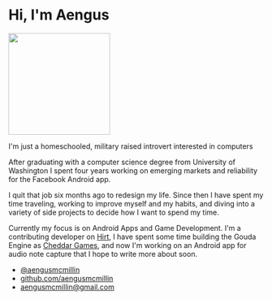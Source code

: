 # Hi, I'm Aengus

<img src="./myface.png"
     style="align: center; width: 200px; height: 200px;" />
     
I'm just a homeschooled, military raised introvert interested in computers

After graduating with a computer science degree from University of Washington I spent four years working on emerging markets and reliability for the Facebook Android app.

I quit that job six months ago to redesign my life. Since then I have spent my time traveling, working to improve myself and my habits, and diving into a variety of side projects to decide how I want to spend my time.

Currently my focus is on Android Apps and Game Development. I'm a contributing developer on [Hirt](https://playhirt.com), I have spent some time building the Gouda Engine as [Cheddar Games](https://cheddargames.com), and now I'm working on an Android app for audio note capture that I hope to write more about soon.



- [@aengusmcmillin](http://twitter.com/aengusmcmillin)
- [github.com/aengusmcmillin](http://github.com/aengusmcmillin)
- [aengusmcmillin@gmail.com](mailto:aengusmcmillin@gmail.com)
